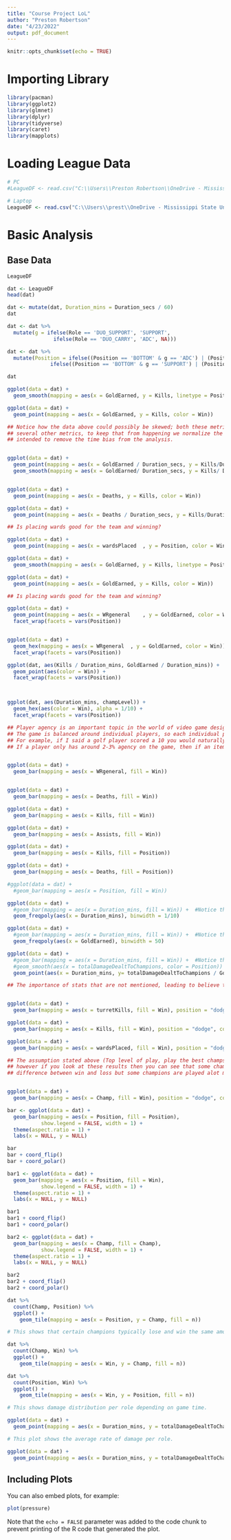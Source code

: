 ---
title: "Course Project LoL"
author: "Preston Robertson"
date: "4/23/2022"
output: pdf_document
---

```{r setup, include=FALSE}
knitr::opts_chunk$set(echo = TRUE)
```

# Importing Library
```{r}

library(pacman)
library(ggplot2)
library(glmnet)  
library(dplyr)   
library(tidyverse)
library(caret)
library(mapplots)

```

# Loading League Data
```{r}

# PC
#LeagueDF <- read.csv("C:\\Users\\Preston Robertson\\OneDrive - Mississippi State University\\Documents\\Graduate\\Classes\\Spring Semester\\Data Science\\Project\\base_def.csv")

# Laptop
LeagueDF <- read.csv("C:\\Users\\prest\\OneDrive - Mississippi State University\\Documents\\Graduate\\Classes\\Spring Semester\\Data Science\\Project\\base_def.csv")

```



# Basic Analysis

## Base Data
```{r}

LeagueDF

```

```{r}

dat <- LeagueDF
head(dat)

dat <- mutate(dat, Duration_mins = Duration_secs / 60)
dat

dat <- dat %>%
  mutate(g = ifelse(Role == 'DUO_SUPPORT', 'SUPPORT',
               ifelse(Role == 'DUO_CARRY', 'ADC', NA)))

dat <- dat %>%
  mutate(Position = ifelse((Position == 'BOTTOM' & g == 'ADC') | (Position == 'NONE' & g == 'ADC'), 'ADC', 
              ifelse((Position == 'BOTTOM' & g == 'SUPPORT') | (Position == 'NONE' & g == 'SUPPORT'), 'SUPPORT', Position)))

dat


```








```{r message=FALSE}
ggplot(data = dat) +
  geom_smooth(mapping = aes(x = GoldEarned, y = Kills, linetype = Position))

ggplot(data = dat) +
  geom_point(mapping = aes(x = GoldEarned, y = Kills, color = Win))
```

```{r message=FALSE}

## Notice how the data above could possibly be skewed; both these metrics naturally increase with time, and so do
## several other metrics, to keep that from happening we normalize the data using the total duration. This is
## intended to remove the time bias from the analysis. 


ggplot(data = dat) +
  geom_point(mapping = aes(x = GoldEarned / Duration_secs, y = Kills/Duration_secs, color = Win)) +
  geom_smooth(mapping = aes(x = GoldEarned/ Duration_secs, y = Kills/ Duration_secs, linetype = Position))


ggplot(data = dat) + 
  geom_point(mapping = aes(x = Deaths, y = Kills, color = Win))

ggplot(data = dat) + 
  geom_point(mapping = aes(x = Deaths / Duration_secs, y = Kills/Duration_secs, color = Win))
```
```{r}

## Is placing wards good for the team and winning?

ggplot(data = dat) +
  geom_point(mapping = aes(x = wardsPlaced 	, y = Position, color = Win)) 

```
```{r message=FALSE}
ggplot(data = dat) +
  geom_smooth(mapping = aes(x = GoldEarned, y = Kills, linetype = Position))

ggplot(data = dat) +
  geom_point(mapping = aes(x = GoldEarned, y = Kills, color = Win))
```


```{r}

## Is placing wards good for the team and winning?

ggplot(data = dat) +
  geom_point(mapping = aes(x = WRgeneral 	, y = GoldEarned, color = Win)) +
  facet_wrap(facets = vars(Position))


ggplot(data = dat) +
  geom_hex(mapping = aes(x = WRgeneral 	, y = GoldEarned, color = Win)) +
  facet_wrap(facets = vars(Position))

```


```{r}
ggplot(dat, aes(Kills / Duration_mins, GoldEarned / Duration_mins)) + 
  geom_point(aes(color = Win)) + 
  facet_wrap(facets = vars(Position))



ggplot(dat, aes(Duration_mins, champLevel)) + 
  geom_hex(aes(color = Win), alpha = 1/10) + 
  facet_wrap(facets = vars(Position))
```





```{r}

## Player agency is an important topic in the world of video game design. Not only do you want your players to feel like they can accomplish something but also for game balance. 
## The game is balanced around individual players, so each individual player's agency is very important.
## For example, if I said a golf player scored a 10 you would naturally think that golfer did poorly, but with the context that par is 27. Then you would assume they are very good.
## If a player only has around 2-3% agency on the game, then if an item/champion has a win rate around 56% it is a huge deal.


ggplot(data = dat) +
  geom_bar(mapping = aes(x = WRgeneral, fill = Win))


ggplot(data = dat) +
  geom_bar(mapping = aes(x = Deaths, fill = Win))

ggplot(data = dat) +
  geom_bar(mapping = aes(x = Kills, fill = Win))

ggplot(data = dat) +
  geom_bar(mapping = aes(x = Assists, fill = Win))

```

```{r}

ggplot(data = dat) +
  geom_bar(mapping = aes(x = Kills, fill = Position))

ggplot(data = dat) +
  geom_bar(mapping = aes(x = Deaths, fill = Position))

#ggplot(data = dat) +
  #geom_bar(mapping = aes(x = Position, fill = Win))


```



```{r}

ggplot(data = dat) +
  #geom_bar(mapping = aes(x = Duration_mins, fill = Win)) +  #Notice the spike
  geom_freqpoly(aes(x = Duration_mins), binwidth = 1/10)

ggplot(data = dat) +
  #geom_bar(mapping = aes(x = Duration_mins, fill = Win)) +  #Notice the spike
  geom_freqpoly(aes(x = GoldEarned), binwidth = 50)


```


```{r}


ggplot(data = dat) +
  #geom_bar(mapping = aes(x = Duration_mins, fill = Win)) +  #Notice the spike
  #geom_smooth(aes(x = totalDamageDealtToChampions, color = Position)) +
  geom_point(aes(x = Duration_mins, y= totalDamageDealtToChampions / GoldEarned,  color = Win))


```




```{r}


## The importance of stats that are not mentioned, leading to believe that certain strategy's are more powerful if properly executed.


ggplot(data = dat) + 
  geom_bar(mapping = aes(x = turretKills, fill = Win), position = "dodge", color = "black")

ggplot(data = dat) + 
  geom_bar(mapping = aes(x = Kills, fill = Win), position = "dodge", color = "black")

ggplot(data = dat) + 
  geom_bar(mapping = aes(x = wardsPlaced, fill = Win), position = "dodge", color = "black")

```

```{r}

## The assumption stated above (Top level of play, play the best champs) this can show the difficulty of deciding game balance with data; 
## however if you look at these results then you can see that some champions are better. Due to the amount of play. No champion has a significant
## difference between win and loss but some champions are played alot more.


ggplot(data = dat) + 
  geom_bar(mapping = aes(x = Champ, fill = Win), position = "dodge", color = "black")
```



```{r}
bar <- ggplot(data = dat) +
  geom_bar(mapping = aes(x = Position, fill = Position), 
           show.legend = FALSE, width = 1) +
  theme(aspect.ratio = 1) +
  labs(x = NULL, y = NULL)

bar
bar + coord_flip()
bar + coord_polar()
```


```{r}
bar1 <- ggplot(data = dat) +
  geom_bar(mapping = aes(x = Position, fill = Win), 
           show.legend = FALSE, width = 1) +
  theme(aspect.ratio = 1) +
  labs(x = NULL, y = NULL)

bar1
bar1 + coord_flip()
bar1 + coord_polar()
```


```{r}
bar2 <- ggplot(data = dat) +
  geom_bar(mapping = aes(x = Champ, fill = Champ), 
           show.legend = FALSE, width = 1) +
  theme(aspect.ratio = 1) +
  labs(x = NULL, y = NULL)

bar2
bar2 + coord_flip()
bar2 + coord_polar()
```



```{r}

dat %>%
  count(Champ, Position) %>%
  ggplot() +
    geom_tile(mapping = aes(x = Position, y = Champ, fill = n))

```




```{r}

# This shows that certain champions typically lose and win the same amount but some are picked far more than others.

dat %>%
  count(Champ, Win) %>%
  ggplot() +
    geom_tile(mapping = aes(x = Win, y = Champ, fill = n))

dat %>%
  count(Position, Win) %>%
  ggplot() +
    geom_tile(mapping = aes(x = Win, y = Position, fill = n))


```

```{r}

# This shows damage distribution per role depending on game time.

ggplot(data = dat) +
  geom_point(mapping = aes(x = Duration_mins, y = totalDamageDealtToChampions, color = Position))

# This plot shows the average rate of damage per role.

ggplot(data = dat) +
  geom_point(mapping = aes(x = Duration_mins, y = totalDamageDealtToChampions / Duration_secs, color = Position))
```


## Including Plots

You can also embed plots, for example:

```{r pressure, echo=FALSE}
plot(pressure)
```

Note that the `echo = FALSE` parameter was added to the code chunk to prevent printing of the R code that generated the plot.
